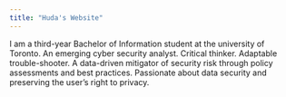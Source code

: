 ```yaml
---
title: "Huda's Website"
---
```

I am a third-year Bachelor of Information student at the university of Toronto.
An emerging cyber security analyst. Critical thinker. Adaptable trouble-shooter. 
A data-driven mitigator of security risk through policy assessments and best practices. Passionate about data security and preserving the user’s right to privacy.